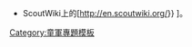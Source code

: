 * ScoutWiki上的[http://en.scoutwiki.org/{{{1|{{PAGENAMEE}}}}} {{PAGENAME}}]。<noinclude>
[[Category:童軍專題模板]]</noinclude>